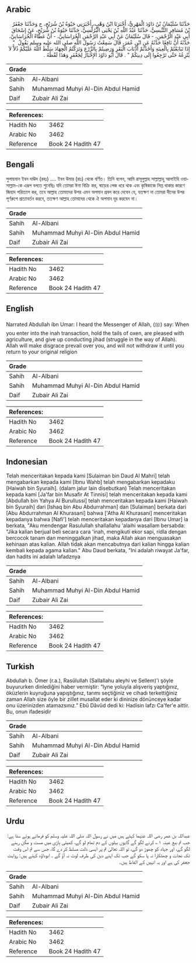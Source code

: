 ## Arabic


<div dir="rtl" lang="ar" style={{fontSize:'larger',backgroundColor:'#f8f9fa',padding:20}}>
حَدَّثَنَا سُلَيْمَانُ بْنُ دَاوُدَ الْمَهْرِيُّ، أَخْبَرَنَا ابْنُ وَهْبٍ، أَخْبَرَنِي حَيْوَةُ بْنُ شُرَيْحٍ، ح وَحَدَّثَنَا جَعْفَرُ بْنُ مُسَافِرٍ التِّنِّيسِيُّ، حَدَّثَنَا عَبْدُ اللَّهِ بْنُ يَحْيَى الْبُرُلُّسِيُّ، حَدَّثَنَا حَيْوَةُ بْنُ شُرَيْحٍ، عَنْ إِسْحَاقَ أَبِي عَبْدِ الرَّحْمَنِ، - قَالَ سُلَيْمَانُ عَنْ أَبِي عَبْدِ الرَّحْمَنِ الْخُرَاسَانِيِّ، - أَنَّ عَطَاءً الْخُرَاسَانِيَّ، حَدَّثَهُ أَنَّ نَافِعًا حَدَّثَهُ عَنِ ابْنِ عُمَرَ، قَالَ سَمِعْتُ رَسُولَ اللَّهِ صلى الله عليه وسلم يَقُولُ ‏ "‏ إِذَا تَبَايَعْتُمْ بِالْعِينَةِ وَأَخَذْتُمْ أَذْنَابَ الْبَقَرِ وَرَضِيتُمْ بِالزَّرْعِ وَتَرَكْتُمُ الْجِهَادَ سَلَّطَ اللَّهُ عَلَيْكُمْ ذُلاًّ لاَ يَنْزِعُهُ حَتَّى تَرْجِعُوا إِلَى دِينِكُمْ ‏"‏ ‏.‏ قَالَ أَبُو دَاوُدَ الإِخْبَارُ لِجَعْفَرٍ وَهَذَا لَفْظُهُ ‏.‏
</div>
<div style={{backgroundColor:'#f8f9fa',padding:20, marginBottom: 10}}><table> <thead> <tr> <th>Grade</th> <th></th> </tr> </thead> <tbody> <tr><td>Sahih</td><td>Al-Albani</td></tr><tr><td>Sahih</td><td>Muhammad Muhyi Al-Din Abdul Hamid</td></tr><tr><td>Daif</td><td>Zubair Ali Zai</td></tr></tbody></table><table> <thead> <tr> <th>References:</th> <th></th> </tr> </thead> <tbody><tr><td>Hadith No</td><td>3462</td></tr><tr><td>Arabic No</td><td>3462</td></tr><tr><td>Reference</td><td>Book 24 Hadith 47</td></tr></tbody></table></div>

## Bengali


<div dir="ltr" lang="bn" style={{fontSize:'larger',backgroundColor:'#f8f9fa',padding:20}}>
সুলায়মান ইবন দাঊদ (রহঃ) .... ইবন উমার (রাঃ) থেকে বর্ণিত। তিনি বলেন, আমি রাসূলুল্লাহ সাল্লাল্লাহু আলাইহি ওয়াসাল্লাম-কে এরূপ বলতে শুনেছিঃ যদি তোমরা ঈনা বিক্রি কর, ষাড়ের লেজ ধরে থাক এবং কৃষিকাজে লিপ্ত থাকার কারণে জিহাদ পরিত্যাগ কর, তবে আল্লাহ তোমাদের উপর এমন অপমান প্রবল করে দেবেন যে, যতক্ষণ না তোমরা দীনের উপর পূর্ণরুপে প্রত্যাবর্তন করবে, ততক্ষণ আল্লাহ তোমাদের থেকে ঐ অপমান দূর করবেন না।
</div>
<div style={{backgroundColor:'#f8f9fa',padding:20, marginBottom: 10}}><table> <thead> <tr> <th>Grade</th> <th></th> </tr> </thead> <tbody> <tr><td>Sahih</td><td>Al-Albani</td></tr><tr><td>Sahih</td><td>Muhammad Muhyi Al-Din Abdul Hamid</td></tr><tr><td>Daif</td><td>Zubair Ali Zai</td></tr></tbody></table><table> <thead> <tr> <th>References:</th> <th></th> </tr> </thead> <tbody><tr><td>Hadith No</td><td>3462</td></tr><tr><td>Arabic No</td><td>3462</td></tr><tr><td>Reference</td><td>Book 24 Hadith 47</td></tr></tbody></table></div>

## English


<div dir="ltr" lang="en" style={{fontSize:'larger',backgroundColor:'#f8f9fa',padding:20}}>
Narrated Abdullah ibn Umar: I heard the Messenger of Allah, (ﷺ) say: When you enter into the inah transaction, hold the tails of oxen, are pleased with agriculture, and give up conducting jihad (struggle in the way of Allah). Allah will make disgrace prevail over you, and will not withdraw it until you return to your original religion
</div>
<div style={{backgroundColor:'#f8f9fa',padding:20, marginBottom: 10}}><table> <thead> <tr> <th>Grade</th> <th></th> </tr> </thead> <tbody> <tr><td>Sahih</td><td>Al-Albani</td></tr><tr><td>Sahih</td><td>Muhammad Muhyi Al-Din Abdul Hamid</td></tr><tr><td>Daif</td><td>Zubair Ali Zai</td></tr></tbody></table><table> <thead> <tr> <th>References:</th> <th></th> </tr> </thead> <tbody><tr><td>Hadith No</td><td>3462</td></tr><tr><td>Arabic No</td><td>3462</td></tr><tr><td>Reference</td><td>Book 24 Hadith 47</td></tr></tbody></table></div>

## Indonesian


<div dir="ltr" lang="id" style={{fontSize:'larger',backgroundColor:'#f8f9fa',padding:20}}>
Telah menceritakan kepada kami [Sulaiman bin Daud Al Mahri] telah mengabarkan kepada kami [Ibnu Wahb] telah mengabarkan kepadaku [Haiwah bin Syuraih]. (dalam jalur lain disebutkan) Telah menceritakan kepada kami [Ja'far bin Musafir At Tinnisi] telah menceritakan kepada kami [Abdullah bin Yahya Al Burullussi] telah menceritakan kepada kami [Haiwah bin Syuraih] dari [Ishaq bin Abu Abdurrahman] dan [Sulaiman] berkata dari [Abu Abdurrahman Al Khurasani] bahwa ['Atha Al Khurasani] menceritakan kepadanya bahwa [Nafi'] telah menceritakan kepadanya dari [Ibnu Umar] ia berkata, "Aku mendengar Rasulullah shallallahu 'alaihi wasallam bersabda: "Jika kalian berjual beli secara cara 'inah, mengikuti ekor sapi, ridla dengan bercocok tanam dan meninggalkan jihad, maka Allah akan menguasakan kehinaan atas kalian. Allah tidak akan mencabutnya dari kalian hingga kalian kembali kepada agama kalian." Abu Daud berkata, "Ini adalah riwayat Ja'far, dan hadits ini adalah lafadznya
</div>
<div style={{backgroundColor:'#f8f9fa',padding:20, marginBottom: 10}}><table> <thead> <tr> <th>Grade</th> <th></th> </tr> </thead> <tbody> <tr><td>Sahih</td><td>Al-Albani</td></tr><tr><td>Sahih</td><td>Muhammad Muhyi Al-Din Abdul Hamid</td></tr><tr><td>Daif</td><td>Zubair Ali Zai</td></tr></tbody></table><table> <thead> <tr> <th>References:</th> <th></th> </tr> </thead> <tbody><tr><td>Hadith No</td><td>3462</td></tr><tr><td>Arabic No</td><td>3462</td></tr><tr><td>Reference</td><td>Book 24 Hadith 47</td></tr></tbody></table></div>

## Turkish


<div dir="ltr" lang="tr" style={{fontSize:'larger',backgroundColor:'#f8f9fa',padding:20}}>
Abdullah b. Ömer (r.a.), Rasûlullah (Sallallahu aleyhi ve Sellem)'i şöyle buyururken dinlediğini haber vermiştir: “Iyne yoluyla alışveriş yaptığınız, öküzlerin kuyruğuna yapıştığınız, tarımı seçtiğiniz ve cihadı terkettiğiniz zaman Allah size öyle bir zillet musallat eder ki dininize dönünceye kadar onu üzerinizden atamazsınız.” Ebû Dâvûd dedi ki: Hadisin lafzı Ca'fer'e aittir. Bu, onun ifadesidir
</div>
<div style={{backgroundColor:'#f8f9fa',padding:20, marginBottom: 10}}><table> <thead> <tr> <th>Grade</th> <th></th> </tr> </thead> <tbody> <tr><td>Sahih</td><td>Al-Albani</td></tr><tr><td>Sahih</td><td>Muhammad Muhyi Al-Din Abdul Hamid</td></tr><tr><td>Daif</td><td>Zubair Ali Zai</td></tr></tbody></table><table> <thead> <tr> <th>References:</th> <th></th> </tr> </thead> <tbody><tr><td>Hadith No</td><td>3462</td></tr><tr><td>Arabic No</td><td>3462</td></tr><tr><td>Reference</td><td>Book 24 Hadith 47</td></tr></tbody></table></div>

## Urdu


<div dir="rtl" lang="ur" style={{fontSize:'larger',backgroundColor:'#f8f9fa',padding:20}}>
عبداللہ بن عمر رضی اللہ عنہما کہتے ہیں میں نے رسول اللہ صلی اللہ علیہ وسلم کو فرماتے ہوئے سنا ہے: جب تم بیع عینہ ۱؎ کرنے لگو گے گایوں بیلوں کے دم تھام لو گے، کھیتی باڑی میں مست و مگن رہنے لگو گے، اور جہاد کو چھوڑ دو گے، تو اللہ تعالیٰ تم پر ایسی ذلت مسلط کر دے گا، جس سے تم اس وقت تک نجات و چھٹکارا نہ پا سکو گے جب تک اپنے دین کی طرف لوٹ نہ آؤ گے ۔ ابوداؤد کہتے ہیں: روایت جعفر کی ہے اور یہ انہیں کے الفاظ ہیں۔
</div>
<div style={{backgroundColor:'#f8f9fa',padding:20, marginBottom: 10}}><table> <thead> <tr> <th>Grade</th> <th></th> </tr> </thead> <tbody> <tr><td>Sahih</td><td>Al-Albani</td></tr><tr><td>Sahih</td><td>Muhammad Muhyi Al-Din Abdul Hamid</td></tr><tr><td>Daif</td><td>Zubair Ali Zai</td></tr></tbody></table><table> <thead> <tr> <th>References:</th> <th></th> </tr> </thead> <tbody><tr><td>Hadith No</td><td>3462</td></tr><tr><td>Arabic No</td><td>3462</td></tr><tr><td>Reference</td><td>Book 24 Hadith 47</td></tr></tbody></table></div>